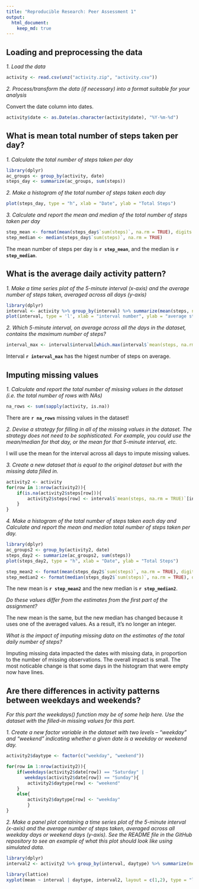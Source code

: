 ```yaml
---
title: "Reproducible Research: Peer Assessment 1"
output: 
  html_document:
    keep_md: true
---
```



## Loading and preprocessing the data  
  
*1. Load the data*  
  
```r
activity <- read.csv(unz("activity.zip", "activity.csv"))
```
  
*2. Process/transform the data (if necessary) into a format suitable for your analysis*  
  
Convert the date column into dates.  
  
```r
activity$date <- as.Date(as.character(activity$date), "%Y-%m-%d")
```
  
## What is mean total number of steps taken per day?  
  
*1. Calculate the total number of steps taken per day * 
  
```r
library(dplyr)
ac_groups <- group_by(activity, date)
steps_day <- summarize(ac_groups, sum(steps))
```
  
*2. Make a histogram of the total number of steps taken each day*

```r
plot(steps_day, type = "h", xlab = "Date", ylab = "Total Steps")
```

*3. Calculate and report the mean and median of the total number of steps taken per day*

```r
step_mean <- format(mean(steps_day$`sum(steps)`, na.rm = TRUE), digits = 6)
step_median <- median(steps_day$`sum(steps)`, na.rm = TRUE)
```
   
The mean number of steps per day is **`r step_mean`**, and the median is **`r step_median`**.  
  
## What is the average daily activity pattern?  
  
*1. Make a time series plot of the 5-minute interval (x-axis) and the average number of steps taken, averaged across all days (y-axis)*    
  
```r
library(dplyr)
interval <- activity %>% group_by(interval) %>% summarize(mean(steps, na.rm = TRUE))
plot(interval, type = 'l', xlab = "interval number", ylab = "average steps taken each day")
```
  
*2. Which 5-minute interval, on average across all the days in the dataset, contains the maximum number of steps?*  
  
```r
interval_max <- interval$interval[which.max(interval$`mean(steps, na.rm = TRUE)`)]
```
    
Interval **`r interval_max`** has the higest number of steps on average.
  
  
## Imputing missing values  
  
*1. Calculate and report the total number of missing values in the dataset (i.e. the total number of rows with NAs)*  
  
```r
na_rows <- sum(sapply(activity, is.na))
```
  
There are **`r na_rows`** missing values in the dataset!  
  
*2. Devise a strategy for filling in all of the missing values in the dataset. The strategy does not need to be sophisticated. For example, you could use the mean/median for that day, or the mean for that 5-minute interval, etc.*  
  
I will use the mean for the interval across all days to impute missing values.
  
*3. Create a new dataset that is equal to the original dataset but with the missing data filled in.*  
  
```r
activity2 <- activity
for(row in 1:nrow(activity2)){
    if(is.na(activity2$steps[row])){
        activity2$steps[row] <- interval$`mean(steps, na.rm = TRUE)`[interval$interval == activity2$interval[row]]
    }
}

```
  
*4. Make a histogram of the total number of steps taken each day and Calculate and report the mean and median total number of steps taken per day.*    
  
```r
library(dplyr)
ac_groups2 <- group_by(activity2, date)
steps_day2 <- summarize(ac_groups2, sum(steps))
plot(steps_day2, type = "h", xlab = "Date", ylab = "Total Steps")

step_mean2 <- format(mean(steps_day2$`sum(steps)`, na.rm = TRUE), digits = 6)
step_median2 <- format(median(steps_day2$`sum(steps)`, na.rm = TRUE), digits = 6)

```
  
The new mean is **`r step_mean2`** and the new median is **`r step_median2`**.  
  
*Do these values differ from the estimates from the first part of the assignment?*   
  
The new mean is the same, but the new median has changed because it uses one of
the averaged values.  As a result, it's no longer an integer.
   
*What is the impact of imputing missing data on the estimates of the total daily number of steps?*  
  
Imputing missing data impacted the dates with missing data, in proportion to the
number of missing observations.  The overall impact is small. The most noticable
change is that some days in the histogram that were empty now have lines.  
  
## Are there differences in activity patterns between weekdays and weekends?  
  
*For this part the weekdays() function may be of some help here. Use the dataset with the filled-in missing values for this part.*  
  
*1. Create a new factor variable in the dataset with two levels – “weekday” and “weekend” indicating whether a given date is a weekday or weekend day.*  
  
```r
activity2$daytype <- factor(c("weekday", "weekend"))

for(row in 1:nrow(activity2)){
    if(weekdays(activity2$date[row]) == "Saturday" | 
       weekdays(activity2$date[row]) == "Sunday"){
        activity2$daytype[row] <- "weekend"
    }
    else{
        activity2$daytype[row] <- "weekday"
        }
}
```
  
*2. Make a panel plot containing a time series plot of the 5-minute interval (x-axis) and the average number of steps taken, averaged across all weekday days or weekend days (y-axis). See the README file in the GitHub repository to see an example of what this plot should look like using simulated data.*  
  
```r
library(dplyr)
interval2 <- activity2 %>% group_by(interval, daytype) %>% summarize(mean = mean(steps))

library(lattice)
xyplot(mean ~ interval | daytype, interval2, layout = c(1,2), type = "l")
```

